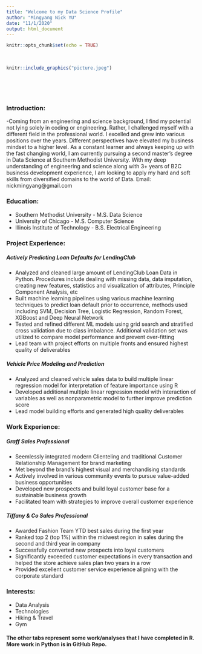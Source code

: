 ```yaml
---
title: "Welcome to my Data Science Profile"
author: "Mingyang Nick YU"
date: "11/1/2020"
output: html_document
---
```


```r
knitr::opts_chunk$set(echo = TRUE)
```

<br>
```r
knitr::include_graphics("picture.jpeg")
```
<br>
<br>
<br>
<h3>Introduction:</h3>
-Coming from an engineering and science background, I find my potential not lying solely in coding or engineering. Rather, I challenged myself with a different field in the professional world. I excelled and grew into various positions over the years. Different perspectives have elevated my business mindset to a higher level. As a constant learner and always keeping up with the fast changing world, I am currently pursuing a second master's degree in Data Science at Southern Methodist University. With my deep understanding of engineering and science along with 3+ years of B2C business development experience, I am looking to apply my hard and soft skills from diversified domains to the world of Data.
Email: nickmingyang@gmail.com


<h3>Education:</h3>
- Southern Methodist University - M.S. Data Science
- University of Chicago - M.S. Computer Science
- Illinois Institute of Technology - B.S. Electrical Engineering

<h3>Project Experience:</h3>
<h5>Actively Predicting Loan Defaults for LendingClub</h5>
- Analyzed and cleaned large amount of LendingClub Loan Data in Python. Procedures include dealing with missing data, data imputation, creating new features, statistics and visualization of attributes, Principle Component Analysis, etc
- Built machine learning pipelines using various machine learning techniques to predict loan default prior to occurrence, methods used including SVM, Decision Tree, Logistic Regression, Random Forest, XGBoost and Deep Neural Network
- Tested and refined different ML models using grid search and stratified cross validation due to class imbalance. Additional validation set was utilized to compare model performance and prevent over-fitting
- Lead team with project efforts on multiple fronts and ensured highest quality of deliverables

<h5>Vehicle Price Modeling and Prediction</h5>
- Analyzed and cleaned vehicle sales data to build multiple linear regression model for interpretation of feature importance using R
- Developed additional multiple linear regression model with interaction of variables as well as nonparametric model to further improve prediction score
- Lead model building efforts and generated high quality deliverables


<h3>Work Experience:</h3>
<h5>Graff Sales Professional</h5>
- Seemlessly integrated modern Clienteling and traditional Customer Relationship Management for brand marketing
- Met beyond the brand’s highest visual and merchandising standards
- Actively involved in various community events to pursue value-added business opportunities
- Developed new prospects and build loyal customer base for a sustainable business growth
- Facilitated team with strategies to improve overall customer experience

<h5>Tiffany & Co Sales Professional</h5>
- Awarded Fashion Team YTD best sales during the first year 
- Ranked top 2 (top 1%) within the midwest region in sales during the second and third year in company
- Successfully converted new prospects into loyal customers
- Significantly exceeded customer expectations in every transaction and helped the store achieve sales plan two years in a row
- Provided excellent customer service experience aligning with the corporate standard

<h3>Interests:</h3>
- Data Analysis
- Technologies
- Hiking & Travel
- Gym

<h4>**The other tabs represent some work/analyses that I have completed in R. More work in Python is in GitHub Repo.**</h4>
<br>
<br>



